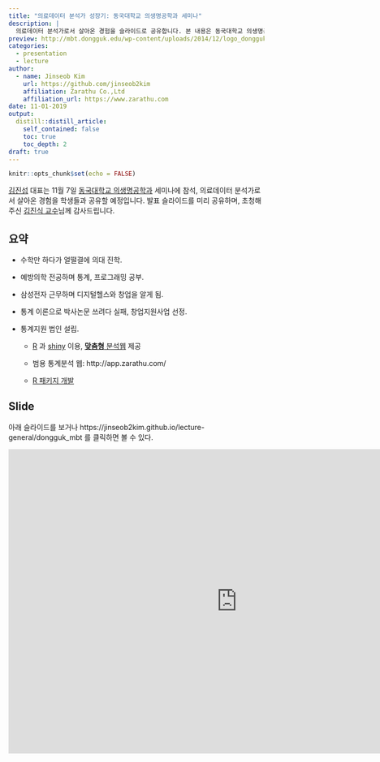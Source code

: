 ```yaml
---
title: "의료데이터 분석가 성장기: 동국대학교 의생명공학과 세미나"
description: |
  의료데이터 분석가로서 살아온 경험을 슬라이드로 공유합니다. 본 내용은 동국대학교 의생명공학과 세미나에서 발표할 예정으로, 초청해주신 김진식 교수님께 감사드립니다.
preview: http://mbt.dongguk.edu/wp-content/uploads/2014/12/logo_dongguk.png
categories:
  - presentation
  - lecture
author:
  - name: Jinseob Kim
    url: https://github.com/jinseob2kim
    affiliation: Zarathu Co.,Ltd
    affiliation_url: https://www.zarathu.com
date: 11-01-2019
output:
  distill::distill_article:
    self_contained: false
    toc: true
    toc_depth: 2
draft: true
---
```


```r
knitr::opts_chunk$set(echo = FALSE)
```

[김진섭](https://github.com/jinseob2kim) 대표는 11월 7일 [동국대학교 의생명공학과](http://mbt.dongguk.edu/) 세미나에 참석, 의료데이터 분석가로서 살아온 경험을 학생들과 공유할 예정입니다. 발표 슬라이드를 미리 공유하며, 초청해주신 [김진식 교수](http://mbt.dongguk.edu/?staff=7)님께 감사드립니다. 




## 요약

* 수학만 하다가 얼떨결에 의대 진학. 


* 예방의학 전공하며 통계, 프로그래밍 공부.


* 삼성전자 근무하며 디지털헬스와 창업을 알게 됨.  


* 통계 이론으로 박사논문 쓰려다 실패, 창업지원사업 선정.


* 통계지원 법인 설립.

  - [R](https://www.r-project.org/) 과 [shiny](https://shiny.rstudio.com/) 이용, [**맞춤형** 분석웹](https://www.zarathu.com/) 제공
  
  - 범용 통계분석 웹: http://app.zarathu.com/
  
  - [R 패키지 개발](https://github.com/jinseob2kim/jsmodule)



## Slide

아래 슬라이드를 보거나 https://jinseob2kim.github.io/lecture-general/dongguk_mbt 를 클릭하면 볼 수 있다.

<iframe src="https://jinseob2kim.github.io/lecture-general/dongguk_mbt" width="900" height="600" style="border: none;"></iframe>

